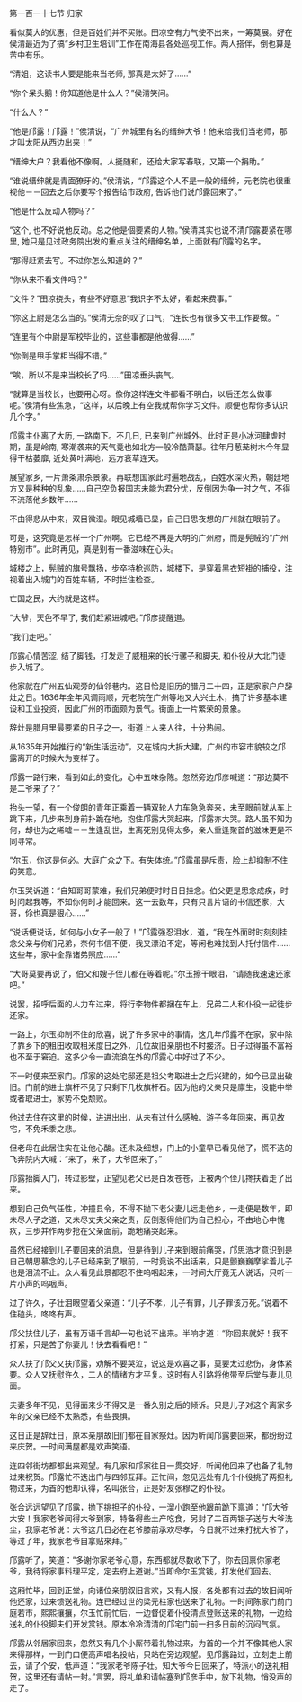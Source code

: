 

第一百一十七节 归家

看似莫大的优惠，但是百姓们并不买账。田凉空有力气使不出来，一筹莫展。好在侯清最近为了搞“乡村卫生培训”工作在南海县各处巡视工作。两人搭伴，倒也算是苦中有乐。

“清姐，这读书人要是能来当老师, 那真是太好了……”

“你个呆头鹅！你知道他是什么人？”侯清笑问。

“什么人？”

“他是邝露！邝露！”侯清说，“广州城里有名的缙绅大爷！他来给我们当老师，那才叫太阳从西边出来！”

“缙绅大户？我看他不像啊。人挺随和，还给大家写春联，又第一个捐助。”

“谁说缙绅就是青面獠牙的。”侯清说，“邝露这个人不是一般的缙绅，元老院也很重视他－－回去之后你要写个报告给市政府, 告诉他们说邝露回来了。”

“他是什么反动人物吗？”

“这个, 也不好说他反动。总之他是個要紧的人物。”侯清其实也说不清邝露要紧在哪里, 她只是见过政务院出发的重点关注的缙绅名单，上面就有邝露的名字。

“那得赶紧去写。不过你怎么知道的？”

“你从来不看文件吗？”

“文件？”田凉挠头，有些不好意思“我识字不太好，看起来费事。”

“你这上尉是怎么当的。”侯清无奈的叹了口气，“连长也有很多文书工作要做。“

“连里有个中尉是军校毕业的，这些事都是他做得……”

“你倒是甩手掌柜当得不错。”

“唉，所以不是来当校长了吗……”田凉垂头丧气。

“就算是当校长，也要用心呀。像你这样连文件都看不明白，以后还怎么做事呢。”侯清有些焦急，“这样，以后晚上有空我就帮你学习文件。顺便也帮你多认识几个字。”

邝露主仆离了大历, 一路南下。不几日, 已来到广州城外。此时正是小冰河肆虐时期，虽是岭南, 寒潮袭来的天气竟也如北方一般冷酷萧瑟。往年月葱茏树木今年显得干枯萎靡, 近处黄叶满地，远方衰草连天。

展望家乡, 一片萧条肃杀景象。再联想国家此时遍地战乱，百姓水深火热，朝廷地方又是种种的乱象……自己空负报国志未能为君分忧，反倒因为争一时之气，不得不流落他乡数年……

不由得悲从中来，双目微湿。眼见城墙已显，自己日思夜想的广州就在眼前了。

可是，这究竟是怎样一个广州啊。它已经不再是大明的广州府，而是髡贼的“广州特别市”。此时再见，真是别有一番滋味在心头。

城楼之上，髡贼的旗号飘扬，步卒持枪巡防，城楼下，是穿着黑衣短褂的捕役，注视着出入城门的百姓车辆，不时拦住检查。

亡国之民，大约就是这样。

“大爷，天色不早了, 我们赶紧进城吧。”邝彦提醒道。

“我们走吧。”

邝露心情苦涩, 结了脚钱，打发走了威租来的长行骡子和脚夫, 和仆役从大北门徒步入城了。

他家就在广州五仙观旁的仙邻巷内。这日恰是旧历的腊月二十四，正是家家户户辞灶之日。1636年全年风调雨顺，元老院在广州等地又大兴土木，搞了许多基本建设和工业投资，因此广州的市面颇为景气。街面上一片繁荣的景象。

辞灶是腊月里最要紧的日子之一，街道上人来人往，十分热闹。

从1635年开始推行的“新生活运动”，又在城内大拆大建，广州的市容市貌较之邝露离开的时候大为变样了。

邝露一路行来，看到如此的变化，心中五味杂陈。忽然旁边邝彦喊道：“那边莫不是二爷来了？”

抬头一望，有一个俊朗的青年正乘着一辆双轮人力车急急奔来，未至眼前就从车上跳下来，几步来到身前扑跪在地，抱住邝露大哭起来，邝露亦大哭。路人虽不知为何，却也为之唏嘘－－生逢乱世，生离死别见得太多，亲人重逢聚首的滋味更是不同寻常。

“尔玉，你这是何必。大庭广众之下。有失体统。”邝露虽是斥责，脸上却抑制不住的笑意。

尔玉哭诉道：“自知哥哥蒙难，我们兄弟便时时日日挂念。伯父更是思念成疾，时时问起我等，不知你何时才能回来。这一去数年，只有只言片语的书信还家，大哥，伱也真是狠心……”

“说话便说话，如何与小女子一般了！”邝露强忍泪水，道，“我在外面时时刻刻挂念父亲与你们兄弟，奈何书信不便，我又漂泊不定，等闲也难找到人托付信件……这些年，家中全靠诸弟照应……”

“大哥莫要再说了，伯父和嫂子侄儿都在等着呢。”尔玉擦干眼泪，“请随我速速还家吧。”

说罢，招呼后面的人力车过来，将行李物件都捆在车上，兄弟二人和仆役一起徒步还家。

一路上，尔玉抑制不住的欣喜，说了许多家中的事情，这几年邝露不在家，家中除了靠乡下的租田收取租米度日之外，几位故旧亲朋也不时接济。日子过得虽不富裕也不至于窘迫。这多少令一直流浪在外的邝露心中好过了不少。

不一时便来至家门。邝家的这处宅邸还是祖父考取进士之后兴建的，如今已显出破旧。门前的进士旗杆不见了只剩下几枚旗杆石。因为他的父亲只是廪生，没能中举或者取进士，家势不免颓败。

他过去住在这里的时候，进进出出，从未有过什么感触。游子多年回来，再见故宅，不免禾黍之悲。

但老母在此居住实在让他心酸。还未及细想，门上的小童早已看见他了，慌不迭的飞奔院内大喊：“来了，来了，大爷回来了。”

邝露抬脚入门，转过影壁，正望见老父已是白发苍苍，正被两个侄儿搀扶着走了出来。

想到自己负气任性，冲撞县令，不得不抛下老父妻儿远走他乡，一走便是数年，即未尽人子之道，又未尽丈夫父亲之责，反倒惹得他们为自己担心，不由地心中愧疚，三步并作两步抢在父亲面前，跪地痛哭起来。

虽然已经接到儿子要回来的消息，但是待到儿子来到眼前痛哭，邝思浩才意识到是自己朝思慕念的儿子已经来到了眼前，一时竟说不出话来，只是颤巍巍摩挲着儿子也是泪流不止。众人看见此景都忍不住呜咽起来，一时间大厅竟无人说话，只听一片小声的呜咽声。

过了许久，子壮泪眼望着父亲道：“儿子不孝，儿子有罪，儿子罪该万死。”说着不住磕头，咚咚有声。

邝父扶住儿子，虽有万语千言却一句也说不出来。半响才道：“你回来就好！我不打紧，只是苦了你妻儿！快去看看吧！”

众人扶了邝父又扶邝露，劝解不要哭泣，说这是欢喜之事，莫要太过悲伤，身体紧要。众人又抚慰许久，二人的情绪方才平复。这时有人引路将他带至后堂与妻儿见面。

夫妻多年不见，见得面来少不得又是一番久别之后的倾诉。只是儿子对这个离家多年的父亲已经不太熟悉，有些畏惧。

这日正是辞灶日，原本亲朋故旧们都在自家祭灶。因为听闻邝露要回来，都纷纷过来庆贺。一时间满屋都是欢声笑语。

连四邻街坊都都出来观望。有几家和邝家往日一贯交好，听闻他回来了也备了礼物过来祝贺。邝露忙不迭出门与四邻互拜。正忙间，忽见远处有几个仆役挑了两担礼物过来，为首的他却认得，名叫张合，正是好友张穆之的仆役。

张合远远望见了邝露，抛下挑担子的仆役，一溜小跑至他跟前跪下禀道：“邝大爷大安！我家老爷闻得大爷到家，特备得些土产吃食，另封了二百两银子送与大爷洗尘，我家老爷说：大爷这几日必在老爷膝前承欢尽孝，今日就不过来打扰大爷了，等过了年，我家老爷自拿贴來拜。”

邝露听了，笑道：“多谢你家老爷心意，东西都就尽数收下了。你去回禀你家老爷，我待将家事料理平定，定去府上道谢。”当即命尔玉赏钱，打发他们回去。

这厢忙毕，回到正堂，向诸位亲朋叙旧言欢，又有人报，各处都有过去的故旧闻听他还家，过来馈送礼物。连已经过世的梁元柱家也送来了礼物。一时间陈家门前门庭若市，熙熙攘攘，尔玉忙前忙后，一边督促着仆役清点登账送来的礼物，一边给送礼的仆役脚夫们开发赏钱。原本冷冷清清的邝宅门前一扫多日前的沉闷气氛。

邝露从邻居家回来，忽然又有几个小厮带着礼物过来，为首的一个并不像其他人家来得那样，一到门口便高声唱名投帖，只站在旁边观望。见邝露路过，立刻走上前去，请了个安，低声道：“我家老爷陈子壮。知大爷今日回来了，特派小的送礼相贺，这里还有请帖一封。”言罢，将礼单和请帖塞到邝彦手中，放下礼物，悄没声的走了。

